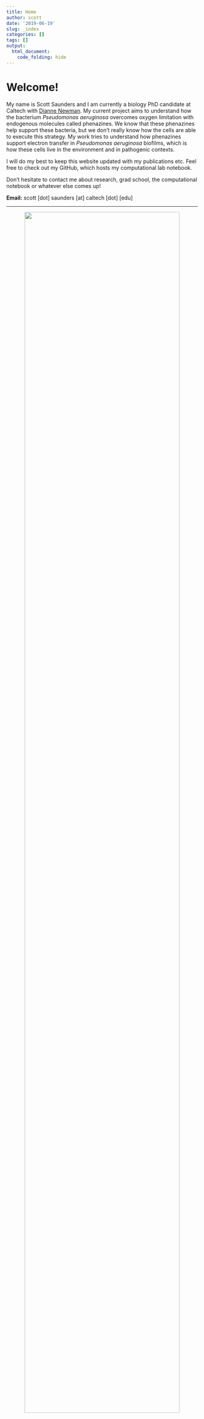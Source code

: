 ```yaml
---
title: Home
author: scott
date: '2019-06-19'
slug: _index
categories: []
tags: []
output: 
  html_document:
    code_folding: hide
---
```


# Welcome!

My name is Scott Saunders and I am currently a biology PhD candidate at Caltech with [Dianne Newman](http://dknweb.caltech.edu/Newman_Lab.html). My current project aims to understand how the bacterium *Pseudomonas aeruginosa* overcomes oxygen limitation with endogenous molecules called phenazines. We know that these phenazines help support these bacteria, but we don't really know how the cells are able to execute this strategy. My work tries to understand how phenazines support electron transfer in *Pseudomonas aeruginosa* biofilms, which is how these cells live in the environment and in pathogenic contexts.  

I will do my best to keep this website updated with my publications etc. Feel free to check out my GitHub, which hosts my computational lab notebook. 

Don't hesitate to contact me about research, grad school, the computational notebook or whatever else comes up! 

**Email:** scott [dot] saunders [at] caltech [dot] [edu]

****
<center>
![](wt_biofilm_membrane_1_06b.png){width=90%}
</center>
 
*Pseudomonas aeruginosa* cells on a $0.2\mu m$ filter.
 
***